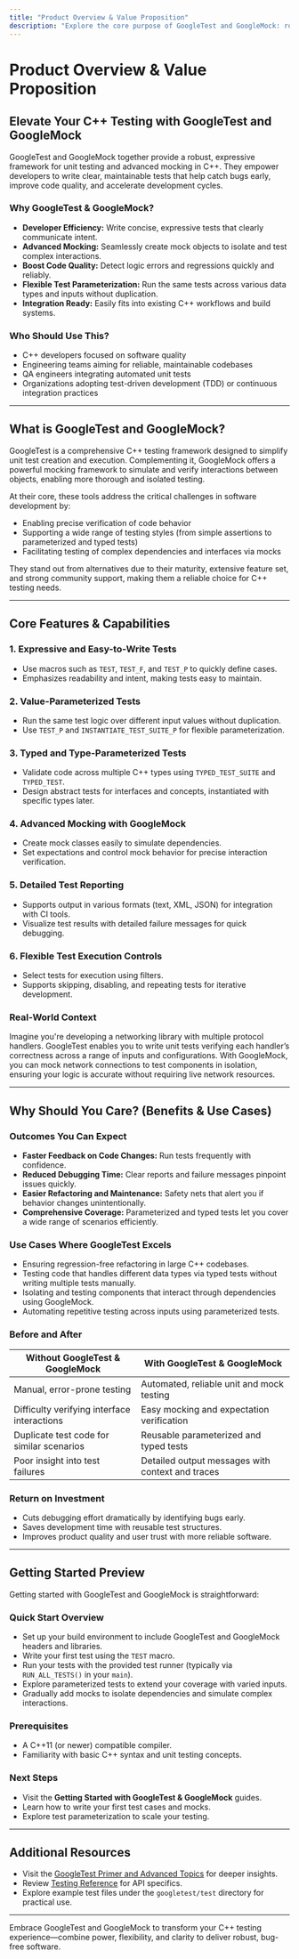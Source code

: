 ```yaml
---
title: "Product Overview & Value Proposition"
description: "Explore the core purpose of GoogleTest and GoogleMock: robust, expressive unit testing and advanced mocking for C++. Discover how these tools accelerate development, increase code quality, and foster reliable software practices."
---
```


# Product Overview & Value Proposition

## Elevate Your C++ Testing with GoogleTest and GoogleMock

GoogleTest and GoogleMock together provide a robust, expressive framework for unit testing and advanced mocking in C++. They empower developers to write clear, maintainable tests that help catch bugs early, improve code quality, and accelerate development cycles.

### Why GoogleTest & GoogleMock?

- **Developer Efficiency:** Write concise, expressive tests that clearly communicate intent.
- **Advanced Mocking:** Seamlessly create mock objects to isolate and test complex interactions.
- **Boost Code Quality:** Detect logic errors and regressions quickly and reliably.
- **Flexible Test Parameterization:** Run the same tests across various data types and inputs without duplication.
- **Integration Ready:** Easily fits into existing C++ workflows and build systems.

### Who Should Use This?

- C++ developers focused on software quality
- Engineering teams aiming for reliable, maintainable codebases
- QA engineers integrating automated unit tests
- Organizations adopting test-driven development (TDD) or continuous integration practices

---

## What is GoogleTest and GoogleMock?

GoogleTest is a comprehensive C++ testing framework designed to simplify unit test creation and execution. Complementing it, GoogleMock offers a powerful mocking framework to simulate and verify interactions between objects, enabling more thorough and isolated testing.

At their core, these tools address the critical challenges in software development by:

- Enabling precise verification of code behavior
- Supporting a wide range of testing styles (from simple assertions to parameterized and typed tests)
- Facilitating testing of complex dependencies and interfaces via mocks

They stand out from alternatives due to their maturity, extensive feature set, and strong community support, making them a reliable choice for C++ testing needs.

---

## Core Features & Capabilities

### 1. Expressive and Easy-to-Write Tests
- Use macros such as `TEST`, `TEST_F`, and `TEST_P` to quickly define cases.
- Emphasizes readability and intent, making tests easy to maintain.

### 2. Value-Parameterized Tests
- Run the same test logic over different input values without duplication.
- Use `TEST_P` and `INSTANTIATE_TEST_SUITE_P` for flexible parameterization.

### 3. Typed and Type-Parameterized Tests
- Validate code across multiple C++ types using `TYPED_TEST_SUITE` and `TYPED_TEST`.
- Design abstract tests for interfaces and concepts, instantiated with specific types later.

### 4. Advanced Mocking with GoogleMock
- Create mock classes easily to simulate dependencies.
- Set expectations and control mock behavior for precise interaction verification.

### 5. Detailed Test Reporting
- Supports output in various formats (text, XML, JSON) for integration with CI tools.
- Visualize test results with detailed failure messages for quick debugging.

### 6. Flexible Test Execution Controls
- Select tests for execution using filters.
- Supports skipping, disabling, and repeating tests for iterative development.

### Real-World Context
Imagine you're developing a networking library with multiple protocol handlers. GoogleTest enables you to write unit tests verifying each handler’s correctness across a range of inputs and configurations. With GoogleMock, you can mock network connections to test components in isolation, ensuring your logic is accurate without requiring live network resources.

---

## Why Should You Care? (Benefits & Use Cases)

### Outcomes You Can Expect

- **Faster Feedback on Code Changes:** Run tests frequently with confidence.
- **Reduced Debugging Time:** Clear reports and failure messages pinpoint issues quickly.
- **Easier Refactoring and Maintenance:** Safety nets that alert you if behavior changes unintentionally.
- **Comprehensive Coverage:** Parameterized and typed tests let you cover a wide range of scenarios efficiently.

### Use Cases Where GoogleTest Excels

- Ensuring regression-free refactoring in large C++ codebases.
- Testing code that handles different data types via typed tests without writing multiple tests manually.
- Isolating and testing components that interact through dependencies using GoogleMock.
- Automating repetitive testing across inputs using parameterized tests.

### Before and After

| Without GoogleTest & GoogleMock                 | With GoogleTest & GoogleMock                          |
|------------------------------------------------|-----------------------------------------------------|
| Manual, error-prone testing                      | Automated, reliable unit and mock testing            |
| Difficulty verifying interface interactions     | Easy mocking and expectation verification            |
| Duplicate test code for similar scenarios       | Reusable parameterized and typed tests                |
| Poor insight into test failures                  | Detailed output messages with context and traces      |

### Return on Investment

- Cuts debugging effort dramatically by identifying bugs early.
- Saves development time with reusable test structures.
- Improves product quality and user trust with more reliable software.

---

## Getting Started Preview

Getting started with GoogleTest and GoogleMock is straightforward:

### Quick Start Overview
- Set up your build environment to include GoogleTest and GoogleMock headers and libraries.
- Write your first test using the `TEST` macro.
- Run your tests with the provided test runner (typically via `RUN_ALL_TESTS()` in your `main`).
- Explore parameterized tests to extend your coverage with varied inputs.
- Gradually add mocks to isolate dependencies and simulate complex interactions.

### Prerequisites
- A C++11 (or newer) compatible compiler.
- Familiarity with basic C++ syntax and unit testing concepts.

### Next Steps
- Visit the **Getting Started with GoogleTest & GoogleMock** guides.
- Learn how to write your first test cases and mocks.
- Explore test parameterization to scale your testing.

---

## Additional Resources

- Visit the [GoogleTest Primer and Advanced Topics](docs/advanced.md) for deeper insights.
- Review [Testing Reference](docs/reference/testing.md) for API specifics.
- Explore example test files under the `googletest/test` directory for practical use.

---

Embrace GoogleTest and GoogleMock to transform your C++ testing experience—combine power, flexibility, and clarity to deliver robust, bug-free software.
